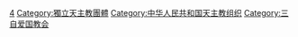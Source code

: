 {{Catmore}}

[[Category:中华人民共和国全国性合法宗教|4]]
[[Category:獨立天主教團體|Category:獨立天主教團體]]
[[Category:中华人民共和国天主教组织|Category:中华人民共和国天主教组织]]
[[Category:三自爱国教会|Category:三自爱国教会]]